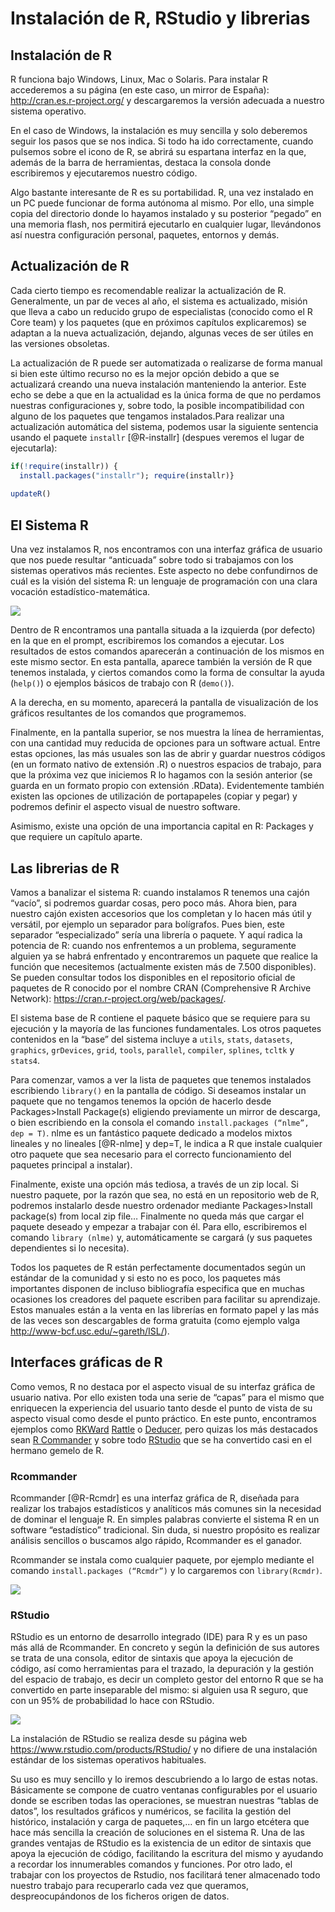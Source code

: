 # Instalación de R, RStudio y librerias {#install}

## Instalación de R
R funciona bajo Windows, Linux, Mac o Solaris. Para instalar R accederemos a su página (en este caso, un mirror de España): [http://cran.es.r-project.org/](http://cran.es.r-project.org/) y descargaremos la versión adecuada a nuestro sistema operativo.

En el caso de Windows, la instalación es muy sencilla y solo deberemos seguir los pasos que se nos indica. Si todo ha ido correctamente, cuando pulsemos sobre el icono de R, se abrirá su espartana interfaz en la que, además de la barra de herramientas, destaca la consola donde escribiremos y ejecutaremos nuestro código.

Algo bastante interesante de R es su portabilidad. R, una vez instalado en un PC puede funcionar de forma autónoma al mismo. Por ello, una simple copia del directorio donde lo hayamos instalado y su posterior "pegado" en una memoria flash, nos permitirá ejecutarlo en cualquier lugar, llevándonos así nuestra configuración personal, paquetes, entornos y demás.

## Actualización de R
Cada cierto tiempo es recomendable realizar la actualización de R. Generalmente, un par de veces al año, el sistema es actualizado, misión que lleva a cabo un reducido grupo de especialistas (conocido como el R Core team) y los paquetes (que en próximos capítulos explicaremos) se adaptan a la nueva actualización, dejando, algunas veces de ser útiles en las versiones obsoletas.

La actualización de R puede ser automatizada o realizarse de forma manual si bien este último recurso no es la mejor opción debido a que se actualizará creando una nueva instalación manteniendo la anterior. Este echo se debe a que en la actualidad es la única forma de que no perdamos nuestras configuraciones y, sobre todo, la posible incompatibilidad con alguno de los paquetes que tengamos instalados.Para realizar una actualización automática del sistema, podemos usar la siguiente sentencia usando el paquete `installr` [@R-installr] (despues veremos el lugar de ejecutarla):

```r
if(!require(installr)) {
  install.packages("installr"); require(installr)} 
 
updateR()
```


## El Sistema R
Una vez instalamos R, nos encontramos con una interfaz gráfica de usuario que nos puede resultar "anticuada" sobre todo si trabajamos con los sistemas operativos más recientes. Este aspecto no debe confundirnos de cuál es la visión del sistema R: un lenguaje de programación con una clara vocación estadístico-matemática.

![](https://egret.psychol.cam.ac.uk/statistics/R/output/R_startup.png)

Dentro de R encontramos una pantalla situada a la izquierda (por defecto) en la que en el prompt, escribiremos los comandos a ejecutar. Los resultados de estos comandos aparecerán a continuación de los mismos en este mismo sector. En esta pantalla, aparece también la versión de R que tenemos instalada, y ciertos comandos como la forma de consultar la ayuda (`help()`) o ejemplos básicos de trabajo con R (`demo()`).

A la derecha, en su momento, aparecerá la pantalla de visualización de los gráficos resultantes de los comandos que programemos.

Finalmente, en la pantalla superior, se nos muestra la línea de herramientas, con una cantidad muy reducida de opciones para un software actual. Entre estas opciones, las más usuales son las de abrir y guardar nuestros códigos (en un formato nativo de extensión .R) o nuestros espacios de trabajo, para que la próxima vez que iniciemos R lo hagamos con la sesión anterior (se guarda en un formato propio con extensión .RData). Evidentemente también existen las opciones de utilización de portapapeles (copiar y pegar) y podremos definir el aspecto visual de nuestro software.

Asimismo, existe una opción de una importancia capital en R: Packages y que requiere un capítulo aparte.

## Las librerias de R

Vamos a banalizar el sistema R: cuando instalamos R tenemos una cajón "vacío", si podremos guardar cosas, pero poco más. Ahora bien, para nuestro cajón existen accesorios que los completan y lo hacen más útil y versátil, por ejemplo un separador para bolígrafos. Pues bien, este separador "especializado" sería una librería o paquete. Y aquí radica la potencia de R: cuando nos enfrentemos a un problema, seguramente alguien ya se habrá enfrentado y encontraremos un paquete que realice la función que necesitemos (actualmente existen más de 7.500 disponibles). Se pueden consultar todos los disponibles en el repositorio oficial de paquetes de R conocido por el nombre CRAN (Comprehensive R Archive Network): [https://cran.r-project.org/web/packages/](https://cran.r-project.org/web/packages/).

El sistema base de R contiene el paquete básico que se requiere para su ejecución y la mayoría de las funciones fundamentales. Los otros paquetes contenidos en la “base” del sistema incluye a `utils`, `stats`, `datasets`, `graphics`, `grDevices`, `grid`, `tools`, `parallel`, `compiler`, `splines`, `tcltk` y `stats4`.

Para comenzar, vamos a ver la lista de paquetes que tenemos instalados escribiendo `library()` en la pantalla de código. Si deseamos instalar un paquete que no tengamos tenemos la opción de hacerlo desde Packages>Install Package(s) eligiendo previamente un mirror de descarga, o bien escribiendo en la consola el comando `install.packages (“nlme”, dep = T)`. nlme es un fantástico paquete dedicado a modelos mixtos lineales y no lineales [@R-nlme] y dep=T, le indica a R que instale cualquier otro paquete que sea necesario para el correcto funcionamiento del paquetes principal a instalar).

Finalmente, existe una opción más tediosa, a través de un zip local. Si nuestro paquete, por la razón que sea, no está en un repositorio web de R, podremos instalarlo desde nuestro ordenador mediante Packages>Install package(s) from local zip file... Finalmente no queda más que cargar el paquete deseado y empezar a trabajar con él. Para ello, escribiremos el comando `library (nlme)` y, automáticamente se cargará (y sus paquetes dependientes si lo necesita). 

Todos los paquetes de R están perfectamente documentados según un estándar de la comunidad y si esto no es poco, los paquetes más importantes disponen de incluso bibliografía especifica que en muchas ocasiones los creadores del paquete escriben para facilitar su aprendizaje. Estos manuales están a la venta en las librerías en formato papel y las más de las veces son descargables de forma gratuita (como ejemplo valga [http://www-bcf.usc.edu/~gareth/ISL/](http://www-bcf.usc.edu/~gareth/ISL/)).

## Interfaces gráficas de R

Como vemos, R no destaca por el aspecto visual de su interfaz gráfica de usuario nativa. Por ello existen toda una serie de "capas" para el mismo que enriquecen la experiencia del usuario tanto desde el punto de vista de su aspecto visual como desde el punto práctico. En este punto, encontramos ejemplos como [RKWard](https://rkward.kde.org/) [Rattle](http://rattle.togaware.com/) o [Deducer](http://www.deducer.org/), pero quizas los más destacados sean [R Commander](http://socserv.mcmaster.ca/jfox/Misc/Rcmdr/) y sobre todo [RStudio](http://rstudio.org/) que se ha convertido casi en el hermano gemelo de R.

### Rcommander

Rcommander [@R-Rcmdr] es una interfaz gráfica de R, diseñada para realizar los trabajos estadísticos y analíticos más comunes sin la necesidad de dominar el lenguaje R. En simples palabras convierte el sistema R en un software "estadístico" tradicional. Sin duda, si nuestro propósito es realizar análisis sencillos o buscamos algo rápido, Rcommander es el ganador.

Rcommander se instala como cualquier paquete, por ejemplo mediante el comando `install.packages (“Rcmdr”)` y lo cargaremos con `library(Rcmdr)`.

![](http://socserv.mcmaster.ca/jfox/Misc/Rcmdr/Rcmdr-screenshot.jpg)

### RStudio

RStudio es un entorno de desarrollo integrado (IDE) para R y es un paso más allá de Rcommander. En concreto y según la definición de sus autores se trata de una consola, editor de sintaxis que apoya la ejecución de código, así como herramientas para el trazado, la depuración y la gestión del espacio de trabajo, es decir un completo gestor del entorno R que se ha convertido en parte inseparable del mismo: si alguien usa R seguro, que con un 95% de probabilidad lo hace con RStudio.

![](https://www.rstudio.com/wp-content/uploads/2014/04/rstudio-windows.png)

La instalación de RStudio se realiza desde su página web [https://www.rstudio.com/products/RStudio/](https://www.rstudio.com/products/RStudio/) y no difiere de una instalación estándar de los sistemas operativos habituales.

Su uso es muy sencillo y lo iremos descubriendo a lo largo de estas notas. Básicamente  se compone de cuatro ventanas configurables por el usuario donde se escriben todas las operaciones, se muestran nuestras "tablas de datos", los resultados gráficos y numéricos, se facilita la gestión del histórico, instalación y carga de paquetes,... en fin un largo etcétera que hace más sencilla la creación de soluciones en el sistema R. Una de las grandes ventajas de RStudio es la existencia de un editor de sintaxis que apoya la ejecución de código, facilitando la escritura del mismo y ayudando a recordar los innumerables comandos y funciones. Por otro lado, el trabajar con los proyectos de Rstudio, nos facilitará tener almacenado todo nuestro trabajo para recuperarlo cada vez que queramos, despreocupándonos de los ficheros origen de datos.